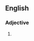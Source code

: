 {{also|pigeon-toed}}
==English==

===Adjective===
{{en-adj}}

# {{alternative spelling of|pigeon-toed|lang=en}}